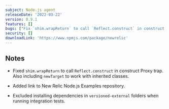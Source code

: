```yaml
---
subject: Node.js agent
releaseDate: '2022-03-22'
version: 8.9.1
features: []
bugs: ["Fix `shim.wrapReturn` to call `Reflect.construct` in construct Proxy trap.  Also include `newTarget` to work with inherited classes."]
security: []
downloadLink: 'https://www.npmjs.com/package/newrelic'
---
```


## Notes

* Fixed `shim.wrapReturn` to call `Reflect.construct` in construct Proxy trap.  Also including `newTarget` to work with inherited classes.

* Added link to New Relic Node.js Examples repository.

* Excluded installing dependencies in `versioned-external` folders when running integration tests.

